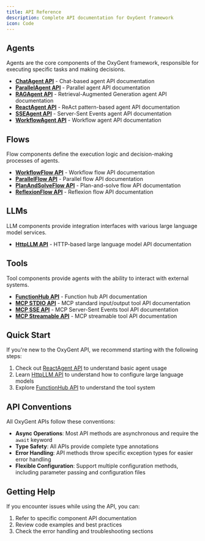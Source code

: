 ```yaml
---
title: API Reference
description: Complete API documentation for OxyGent framework
icon: Code
---
```


## Agents

Agents are the core components of the OxyGent framework, responsible for executing specific tasks and making decisions.

- **[ChatAgent API](/oxyapi/agents-chat-api)** - Chat-based agent API documentation
- **[ParallelAgent API](/oxyapi/agents-parallel-api)** - Parallel agent API documentation
- **[RAGAgent API](/oxyapi/agents-rag-api)** - Retrieval-Augmented Generation agent API documentation
- **[ReactAgent API](/oxyapi/agents-react-api)** - ReAct pattern-based agent API documentation
- **[SSEAgent API](/oxyapi/agents-sse-agent-api)** - Server-Sent Events agent API documentation
- **[WorkflowAgent API](/oxyapi/agents-workflow-api)** - Workflow agent API documentation

## Flows

Flow components define the execution logic and decision-making processes of agents.

- **[WorkflowFlow API](/oxyapi/flows-workflow-api)** - Workflow flow API documentation
- **[ParallelFlow API](/oxyapi/flows-parallel-api)** - Parallel flow API documentation
- **[PlanAndSolveFlow API](/oxyapi/flows-plan-and-solve-api)** - Plan-and-solve flow API documentation
- **[ReflexionFlow API](/oxyapi/flows-reflexion-api)** - Reflexion flow API documentation

## LLMs

LLM components provide integration interfaces with various large language model services.

- **[HttpLLM API](/oxyapi/llms-http-api)** - HTTP-based large language model API documentation

## Tools

Tool components provide agents with the ability to interact with external systems.

- **[FunctionHub API](/oxyapi/tools-function-hub-api)** - Function hub API documentation
- **[MCP STDIO API](/oxyapi/tools-mcp-stdio-api)** - MCP standard input/output tool API documentation
- **[MCP SSE API](/oxyapi/tools-mcp-sse-api)** - MCP Server-Sent Events tool API documentation
- **[MCP Streamable API](/oxyapi/tools-mcp-streamable-api)** - MCP streamable tool API documentation

## Quick Start

If you're new to the OxyGent API, we recommend starting with the following steps:

1. Check out [ReactAgent API](/oxyapi/agents-react-api) to understand basic agent usage
2. Learn [HttpLLM API](/oxyapi/llms-http-api) to understand how to configure large language models
3. Explore [FunctionHub API](/oxyapi/tools-function-hub-api) to understand the tool system

## API Conventions

All OxyGent APIs follow these conventions:

- **Async Operations**: Most API methods are asynchronous and require the `await` keyword
- **Type Safety**: All APIs provide complete type annotations
- **Error Handling**: API methods throw specific exception types for easier error handling
- **Flexible Configuration**: Support multiple configuration methods, including parameter passing and configuration files

## Getting Help

If you encounter issues while using the API, you can:

1. Refer to specific component API documentation
2. Review code examples and best practices
3. Check the error handling and troubleshooting sections
